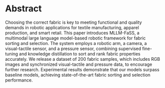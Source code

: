# Abstract

Choosing the correct fabric is key to meeting functional and quality demands in robotic applications for textile manufacturing, apparel production, and smart retail. This paper introduces MLLM-FaSS, a multimodal large language model-based robotic framework for fabric sorting and selection. The system employs a robotic arm, a camera, a visual-tactile sensor, and a pressure sensor, combining supervised fine-tuning and knowledge distillation to sort and rank fabric properties accurately. We release a dataset of 200 fabric samples, which includes RGB images and synchronized visual-tactile and pressure data, to encourage further research. Experimental results demonstrate that our models surpass baseline models, achieving state-of-the-art fabric sorting and selection performance. 